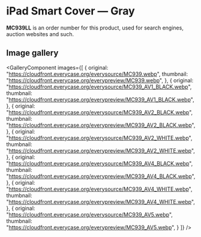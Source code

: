 
# iPad Smart Cover — Gray

<Callout type='info' emoji='👉🏻'>**MC939LL** is an order number for this product, used for search engines, auction websites and such.</Callout>

## Image gallery

<GalleryComponent
    images={[
      {
        original: "https://cloudfront.everycase.org/everysource/MC939.webp",
        thumbnail: "https://cloudfront.everycase.org/everypreview/MC939.webp",
      },
      {
        original: "https://cloudfront.everycase.org/everysource/MC939_AV1_BLACK.webp",
        thumbnail: "https://cloudfront.everycase.org/everypreview/MC939_AV1_BLACK.webp",
      },
      {
        original: "https://cloudfront.everycase.org/everysource/MC939_AV2_BLACK.webp",
        thumbnail: "https://cloudfront.everycase.org/everypreview/MC939_AV2_BLACK.webp",
      },
      {
        original: "https://cloudfront.everycase.org/everysource/MC939_AV2_WHITE.webp",
        thumbnail: "https://cloudfront.everycase.org/everypreview/MC939_AV2_WHITE.webp",
      },
      {
        original: "https://cloudfront.everycase.org/everysource/MC939_AV4_BLACK.webp",
        thumbnail: "https://cloudfront.everycase.org/everypreview/MC939_AV4_BLACK.webp",
      },
      {
        original: "https://cloudfront.everycase.org/everysource/MC939_AV4_WHITE.webp",
        thumbnail: "https://cloudfront.everycase.org/everypreview/MC939_AV4_WHITE.webp",
      },
      {
        original: "https://cloudfront.everycase.org/everysource/MC939_AV5.webp",
        thumbnail: "https://cloudfront.everycase.org/everypreview/MC939_AV5.webp",
      }
    ]}
  />
